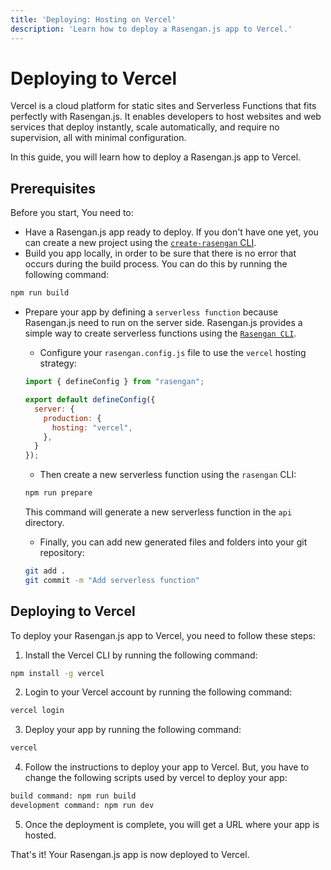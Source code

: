 ```yaml
---
title: 'Deploying: Hosting on Vercel'
description: 'Learn how to deploy a Rasengan.js app to Vercel.'
---
```


# Deploying to Vercel

Vercel is a cloud platform for static sites and Serverless Functions that fits perfectly with Rasengan.js. 
It enables developers to host websites and web services that deploy instantly, scale automatically, and require no supervision, all with minimal configuration.

In this guide, you will learn how to deploy a Rasengan.js app to Vercel.

## Prerequisites

Before you start, You need to:

- Have a Rasengan.js app ready to deploy. If you don't have one yet, you can create a new project using the [`create-rasengan` CLI](/docs/api-reference/create-rasengan).
- Build you app locally, in order to be sure that there is no error that occurs during the build process. You can do this by running the following command:

```bash filename="Terminal" copy
npm run build
```

- Prepare your app by defining a `serverless function` because Rasengan.js need to run on the server side. 
Rasengan.js provides a simple way to create serverless functions using the [`Rasengan CLI`](/docs/api-reference/cli).

  - Configure your `rasengan.config.js` file to use the `vercel` hosting strategy: 

  ```javascript filename="rasengan.config.js"
  import { defineConfig } from "rasengan";

  export default defineConfig({
    server: {
      production: {
        hosting: "vercel",
      },
    }
  });
  ```

  - Then create a new serverless function using the `rasengan` CLI:

  ```bash filename="Terminal" copy
  npm run prepare
  ```

  This command will generate a new serverless function in the `api` directory.

  - Finally, you can add new generated files and folders into your git repository:

  ```bash filename="Terminal" copy
  git add .
  git commit -m "Add serverless function"
  ```

## Deploying to Vercel

To deploy your Rasengan.js app to Vercel, you need to follow these steps:

1. Install the Vercel CLI by running the following command:

```bash filename="Terminal" copy
npm install -g vercel
```

2. Login to your Vercel account by running the following command:

```bash filename="Terminal" copy
vercel login
```

3. Deploy your app by running the following command:

```bash filename="Terminal" copy
vercel
```

4. Follow the instructions to deploy your app to Vercel. But, you have to change the following scripts used by vercel to deploy your app:

```bash 
build command: npm run build
development command: npm run dev
``` 

5. Once the deployment is complete, you will get a URL where your app is hosted.

That's it! Your Rasengan.js app is now deployed to Vercel.